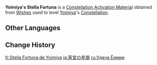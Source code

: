 {{Item Infobox
|id           = 001149
|image        = Item Stella Fortuna (5 Star).png
|type         = Constellation Activation Materials
|group        = Stella Fortuna
|quality      = 5
|description  = [[Yoimiya]]'s Constellation Activation Material
|source1      = [[Wishes]]
}}
'''Yoimiya's Stella Fortuna''' is a [[Constellation Activation Material]] obtained from [[Wishes]] used to level [[Yoimiya]]'s [[Constellation]].

==Other Languages==
{{Other Languages|default_hidden=1
|en      = Yoimiya's Stella Fortuna
|zhs     = 宵宫的命星
|zhs_rm  = Xiāogōng de Mìngxīng
|zht     = 宵宮的命星
|zht_rm  = Xiāogōng de Mìngxīng
|ja      = 宵宮の星屑
|ja_rm   = Yoimiya no Hoshikuzu
|ko      = 요이미야<->의 운명<->의 별
|es      = Stella Fortuna de Yoimiya
|fr      = Stella Fortuna de Yoimiya
|ru      = Удача Ёимии
|th      = ดวงดาวแห่งชีวิตของ Yoimiya
|th_rm   = Duangdao haeng Chiwit khong Yoimiya
|vi      = Chòm Sao Của Yoimiya
|de      = Stella Fortuna von Yoimiya
|id      = Yoimiya's Stella Fortuna
|pt      = Constelação de Yoimiya
|tr      = Yoimiya'nın Yaşam Yıldızı
|it      = Stella Fortuna di Yoimiya
}}

==Change History==
{{Change History|2.0}}

[[fr:Stella Fortuna de Yoimiya]]
[[ja:宵宮の星屑]]
[[ru:Удача Ёимии]]